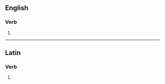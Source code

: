 ==English==

===Verb===
{{head|en|verb form}}

# {{en-third-person singular of|collude}}

----

==Latin==

===Verb===
{{la-verb-form|collūdēs}}

# {{inflection of|la|collūdō||2|s|futr|actv|indc}}